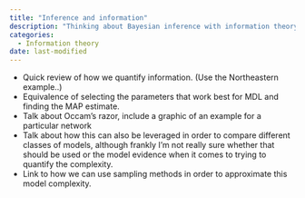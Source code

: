 ```yaml
---
title: "Inference and information"
description: "Thinking about Bayesian inference with information theory"
categories:
  - Information theory
date: last-modified
---
```


- Quick review of how we quantify information. (Use the Northeastern example..)
- Equivalence of selecting the parameters that work best for MDL and finding the MAP estimate. 
- Talk about Occam's razor, include a graphic of an example for a particular network
- Talk about how this can also be leveraged in order to compare different classes of models, although frankly I'm not really sure whether that should be used or the model evidence when it comes to trying to quantify the complexity. 
- Link to how we can use sampling methods in order to approximate this model complexity. 
